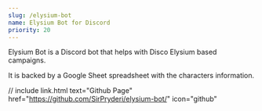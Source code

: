 ```yaml
---
slug: /elysium-bot
name: Elysium Bot for Discord
priority: 20
---
```


Elysium Bot is a Discord bot that helps with Disco Elysium based campaigns.

It is backed by a Google Sheet spreadsheet with the characters information.

// include link.html text="Github Page" href="https://github.com/SirPryderi/elysium-bot/" icon="github"
